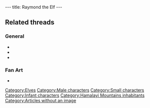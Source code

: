 ---
title: Raymond the Elf
---

{{Character|
Name=Raymond the Elf|
Image=DIVERS.gif|
Race=[[Elf]]|
Gender=Male|
Size=Small|
Age=Kid}}

==Related threads==
===General===
* {{thread|id=7689|title="the Elf"}}
* {{thread|id=6418|title=Elves and magic powers}}
* {{thread|id=6295|title=another weird quote}}

===Fan Art===
* {{thread|id=3150|title=My first Lba image}}

{{Stub}}

[[Category:Elves]]
[[Category:Male characters]]
[[Category:Small characters]]
[[Category:Infant characters]]
[[Category:Hamalayi Mountains inhabitants]]
[[Category:Articles without an image]]